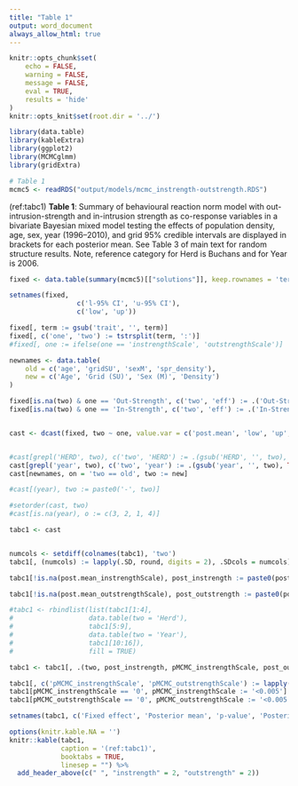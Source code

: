 ```yaml
---
title: "Table 1"
output: word_document
always_allow_html: true
---
```


```r
knitr::opts_chunk$set(
    echo = FALSE,
    warning = FALSE,
    message = FALSE,
    eval = TRUE,
    results = 'hide'
)
knitr::opts_knit$set(root.dir = '../')
```

```r
library(data.table)
library(kableExtra)
library(ggplot2)
library(MCMCglmm)
library(gridExtra)

# Table 1
mcmc5 <- readRDS("output/models/mcmc_instrength-outstrength.RDS")

```



(ref:tabc1) **Table 1**: Summary of behavioural reaction norm model with out-intrusion-strength and in-intrusion strength as co-response variables in a bivariate Bayesian mixed model testing the effects of population density, age, sex, year (1996–2010), and grid 95% credible intervals are displayed in brackets for each posterior mean. See Table 3 of main text for random structure results. Note, reference category for Herd is Buchans and for Year is 2006.

\captionsetup[table]{labelformat=empty}
```r

fixed <- data.table(summary(mcmc5)[["solutions"]], keep.rownames = 'term')

setnames(fixed, 
				 c('l-95% CI', 'u-95% CI'),
				 c('low', 'up'))

fixed[, term := gsub('trait', '', term)]
fixed[, c('one', 'two') := tstrsplit(term, ':')]
#fixed[, one := ifelse(one == 'instrengthScale', 'outstrengthScale')]

newnames <- data.table(
	old = c('age', 'gridSU', 'sexM', 'spr_density'),
	new = c('Age', 'Grid (SU)', 'Sex (M)', 'Density')
)

fixed[is.na(two) & one == 'Out-Strength', c('two', 'eff') := .('Out-Strength', 'Out-Strength')]
fixed[is.na(two) & one == 'In-Strength', c('two', 'eff') := .('In-Strength', 'In-Strength')]


cast <- dcast(fixed, two ~ one, value.var = c('post.mean', 'low', 'up', 'pMCMC'))


#cast[grepl('HERD', two), c('two', 'HERD') := .(gsub('HERD', '', two), TRUE)]
cast[grepl('year', two), c('two', 'year') := .(gsub('year', '', two), TRUE)]
cast[newnames, on = 'two == old', two := new]

#cast[(year), two := paste0('-', two)]

#setorder(cast, two)
#cast[is.na(year), o := c(3, 2, 1, 4)]

tabc1 <- cast


numcols <- setdiff(colnames(tabc1), 'two')
tabc1[, (numcols) := lapply(.SD, round, digits = 2), .SDcols = numcols]

tabc1[!is.na(post.mean_instrengthScale), post_instrength := paste0(post.mean_instrengthScale, ' (', low_instrengthScale, ', ', up_instrengthScale, ')')]

tabc1[!is.na(post.mean_outstrengthScale), post_outstrength := paste0(post.mean_outstrengthScale, ' (', low_outstrengthScale, ', ', up_outstrengthScale, ')')]

#tabc1 <- rbindlist(list(tabc1[1:4],
#					data.table(two = 'Herd'),
#					tabc1[5:9],
#					data.table(two = 'Year'),
#					tabc1[10:16]),
#					fill = TRUE)

tabc1 <- tabc1[, .(two, post_instrength, pMCMC_instrengthScale, post_outstrength, pMCMC_outstrengthScale)]

tabc1[, c('pMCMC_instrengthScale', 'pMCMC_outstrengthScale') := lapply(.SD, as.character, digits = 2), .SDcols = c('pMCMC_instrengthScale', 'pMCMC_outstrengthScale')]
tabc1[pMCMC_instrengthScale == '0', pMCMC_instrengthScale := '<0.005']
tabc1[pMCMC_outstrengthScale == '0', pMCMC_outstrengthScale := '<0.005']

setnames(tabc1, c('Fixed effect', 'Posterior mean', 'p-value', 'Posterior mean', 'p-value'))

options(knitr.kable.NA = '') 
knitr::kable(tabc1,
             caption = '(ref:tabc1)',
             booktabs = TRUE,
             linesep = "") %>%
  add_header_above(c(" ", "instrength" = 2, "outstrength" = 2))
```
